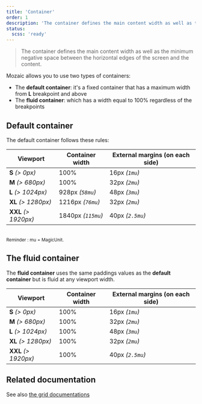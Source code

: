 ```yaml
---
title: 'Container'
order: 1
description: 'The container defines the main content width as well as the minimum negative space between the horizontal edges of the screen and the content'
status:
  scss: 'ready'
---
```


> The container defines the main content width as well as the minimum negative space between the horizontal edges of the screen and the content.

Mozaic allows you to use two types of containers:

- The **default container**: it's a fixed container that has a maximum width from **L** breakpoint and above
- The **fluid container**: which has a width equal to 100% regardless of the breakpoints

## Default container

The default container follows these rules:

| Viewport             | Container width    | External margins (on each side) |
| -------------------- | ------------------ | ------------------------------- |
| **S** _(> 0px)_      | 100%               | 16px _(`1mu`)_                  |
| **M** _(> 680px)_    | 100%               | 32px _(`2mu`)_                  |
| **L** _(> 1024px)_   | 928px _(`58mu`)_   | 48px _(`3mu`)_                  |
| **XL** _(> 1280px)_  | 1216px _(`76mu`)_  | 32px _(`2mu`)_                  |
| **XXL** _(> 1920px)_ | 1840px _(`115mu`)_ | 40px _(`2.5mu`)_                |

<br />
<small>Reminder : mu = MagicUnit.</small>

## The fluid container

The **fluid container** uses the same paddings values as the **default container** but is fluid at any viewport width.

| Viewport             | Container width | External margins (on each side) |
| -------------------- | --------------- | ------------------------------- |
| **S** _(> 0px)_      | 100%            | 16px _(`1mu`)_                  |
| **M** _(> 680px)_    | 100%            | 32px _(`2mu`)_                  |
| **L** _(> 1024px)_   | 100%            | 48px _(`3mu`)_                  |
| **XL** _(> 1280px)_  | 100%            | 32px _(`2mu`)_                  |
| **XXL** _(> 1920px)_ | 100%            | 40px _(`2.5mu`)_                |

## Related documentation

See also [the grid documentations](/Foundations/Layout/Grid/)

